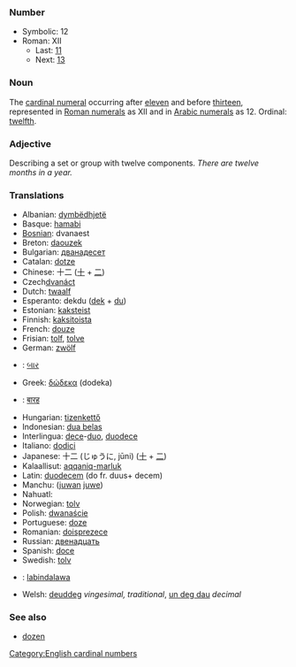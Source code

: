 ===Number===

*Symbolic: 12
*Roman: XII
**Last: [[eleven|11]]
**Next: [[thirteen|13]]

===Noun===
The [[cardinal numeral]] occurring after [[eleven]] and before [[thirteen]], represented in [[Roman numerals]] as XII and in [[Arabic numerals]] as 12. Ordinal: [[twelfth]].

===Adjective===
Describing a set or group with twelve components. ''There are twelve months in a year.''

===Translations===
*Albanian: [[dymbëdhjetë]]
*Basque: [[hamabi]]
*[[Bosnian]]: dvanaest
*Breton: [[daouzek]]
*Bulgarian: [[дванадесет]]
*Catalan: [[dotze]]
*Chinese: 十二 ([[十]] + [[二]])
*Czech[[dvanáct]]
*Dutch: [[twaalf]]
*Esperanto: dekdu ([[dek]] + [[du]])
*Estonian: [[kaksteist]]
*Finnish: [[kaksitoista]]
*French: [[douze]]
*Frisian: [[tolf]], [[tolve]]
*German: [[zwölf]]
*{{gu}}: [[બાર]]
*Greek: [[δώδεκα]] (dodeka)
*{{hi}}: [[बारह]]
*Hungarian: [[tizenkettő]]
*Indonesian: [[dua belas]]
*Interlingua: [[dece]]-[[duo]], [[duodece]]
*Italiano: [[dodici]]
*Japanese: 十二 (じゅうに, jūni) ([[十]] + [[二]])
*Kalaallisut: [[aqqaniq-marluk]]
*Latin: [[duodecem]] (do fr. duus+ decem)
*Manchu: ([[juwan]] [[juwe]])
*Nahuatl: [[]]
*Norwegian: [[tolv]]
*Polish: [[dwanaście]]
*Portuguese: [[doze]]
*Romanian: [[doisprezece]]
*Russian: [[двенадцать]]
*Spanish: [[doce]]
*Swedish: [[tolv]]
*{{tl}}: [[labindalawa]]
*Welsh: [[deuddeg]] ''vingesimal, traditional'', [[un deg dau]] ''decimal''

[[Category:English cardinal numbers]]

===See also===
*[[dozen]]